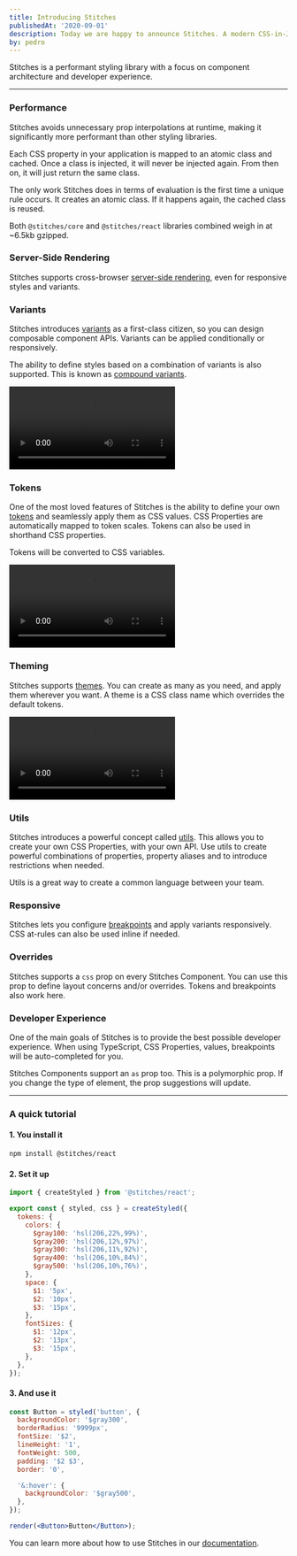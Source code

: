 ```yaml
---
title: Introducing Stitches
publishedAt: '2020-09-01'
description: Today we are happy to announce Stitches. A modern CSS-in-JS library.
by: pedro
---
```


Stitches is a performant styling library with a focus on component architecture and developer experience.

---

### Performance

Stitches avoids unnecessary prop interpolations at runtime, making it significantly more performant than other styling libraries.

Each CSS property in your application is mapped to an atomic class and cached. Once a class is injected, it will never be injected again. From then on, it will just return the same class.

The only work Stitches does in terms of evaluation is the first time a unique rule occurs. It creates an atomic class. If it happens again, the cached class is reused.

Both `@stitches/core` and `@stitches/react` libraries combined weigh in at ~6.5kb gzipped.

### Server-Side Rendering

Stitches supports cross-browser [server-side rendering](/docs/server-side-rendering), even for responsive styles and variants.

### Variants

Stitches introduces [variants](/docs/variants) as a first-class citizen, so you can design composable component APIs. Variants can be applied conditionally or responsively.

The ability to define styles based on a combination of variants is also supported. This is known as [compound variants](/docs/variants#compound-variants).

<Video size="wide" src="/blog/introducing-stitches/variants.mp4">
  A video showing how to add variants to a component.
</Video>

### Tokens

One of the most loved features of Stitches is the ability to define your own [tokens](/docs/tokens) and seamlessly apply them as CSS values. CSS Properties are automatically mapped to token scales. Tokens can also be used in shorthand CSS properties.

Tokens will be converted to CSS variables.

<Video size="wide" src="/blog/introducing-stitches/tokens.mp4">
  A video showing how to add and consume tokens.
</Video>

### Theming

Stitches supports [themes](/docs/theming). You can create as many as you need, and apply them wherever you want. A theme is a CSS class name which overrides the default tokens.

<Video size="wide" src="/blog/introducing-stitches/theme.mp4">
  A video showing how to create and apply a theme.
</Video>

### Utils

Stitches introduces a powerful concept called [utils](/docs/utils). This allows you to create your own CSS Properties, with your own API. Use utils to create powerful combinations of properties, property aliases and to introduce restrictions when needed.

Utils is a great way to create a common language between your team.

### Responsive

Stitches lets you configure [breakpoints](/docs/responsive-styles) and apply variants responsively. CSS at-rules can also be used inline if needed.

### Overrides

Stitches supports a `css` prop on every Stitches Component. You can use this prop to define layout concerns and/or overrides. Tokens and breakpoints also work here.

### Developer Experience

One of the main goals of Stitches is to provide the best possible developer experience. When using TypeScript, CSS Properties, values, breakpoints will be auto-completed for you.

Stitches Components support an `as` prop too. This is a polymorphic prop. If you change the type of element, the prop suggestions will update.

---

### A quick tutorial

#### 1. You install it

```bash
npm install @stitches/react
```

#### 2. Set it up

```jsx
import { createStyled } from '@stitches/react';

export const { styled, css } = createStyled({
  tokens: {
    colors: {
      $gray100: 'hsl(206,22%,99%)',
      $gray200: 'hsl(206,12%,97%)',
      $gray300: 'hsl(206,11%,92%)',
      $gray400: 'hsl(206,10%,84%)',
      $gray500: 'hsl(206,10%,76%)',
    },
    space: {
      $1: '5px',
      $2: '10px',
      $3: '15px',
    },
    fontSizes: {
      $1: '12px',
      $2: '13px',
      $3: '15px',
    },
  },
});
```

#### 3. And use it

```jsx live manual
const Button = styled('button', {
  backgroundColor: '$gray300',
  borderRadius: '9999px',
  fontSize: '$2',
  lineHeight: '1',
  fontWeight: 500,
  padding: '$2 $3',
  border: '0',

  '&:hover': {
    backgroundColor: '$gray500',
  },
});

render(<Button>Button</Button>);
```

You can learn more about how to use Stitches in our [documentation](/docs).
